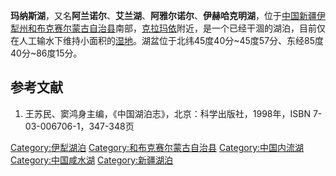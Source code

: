 {{Infobox_lake
 |湖泊名稱 = 玛纳斯湖
 |湖泊照片 = Satellite Image of Lake Manas.png
 |湖泊照片標題 = 玛纳斯湖卫星影像
 |測深圖 =
 |測深圖標題 =
 |湖泊所在地 = [[中国|中国]][[新疆维吾尔自治区|新疆]]
 |座標 = {{coord |45|48|N|85|58|E|display=inline,title|type:waterbody_region:CN}}
 |湖泊類別 = [[内流湖|内流湖]]
 |流入 = [[玛纳斯河|玛纳斯河]]
 |流出 = 
 |集水區面積 = 
 |集水區國家 =
 |湖泊長度 = 51公里
 |湖泊闊度 = 15.2公里
 |湖泊面積 = 577.8平方公里
 |平均深度 = 
 |最深深度 = 
 |水體體積 = 
 |湖水停留時間 =
 |湖岸線長度 =
 |海拔高度 = 
 |湖中島嶼 =
 |湖邊城鎮 =
| pushpin_map = China Xinjiang Northern
| pushpin_label_position  = 
| pushpin_map_alt = Location of the lake in Xinjiang
| pushpin_map_caption     = 
}}
'''玛纳斯湖'''，又名'''阿兰诺尔'''、'''艾兰湖'''、'''阿雅尔诺尔'''、'''伊赫哈克明湖'''，位于[[中国|中国]][[新疆维吾尔自治区|新疆]][[伊犁哈萨克自治州|伊犁州]][[和布克赛尔蒙古自治县|和布克赛尔蒙古自治县]]南部，[[克拉玛依|克拉玛依]]附近，是一个已经干涸的湖泊，目前仅在人工输水下维持小面积的[[湿地|湿地]]。湖盆位于北纬45度40分~45度57分、东经85度40分~86度15分。

==参考文献==
{{ReflistH}}
# 王苏民、窦鸿身主编，《中国湖泊志》，北京：科学出版社，1998年，ISBN 7-03-006706-1，347-348页
{{ReflistF}}

{{新疆小作品}}
[[Category:伊犁湖泊|Category:伊犁湖泊]]
[[Category:和布克赛尔蒙古自治县|Category:和布克赛尔蒙古自治县]]
[[Category:中国内流湖|Category:中国内流湖]]
[[Category:中国咸水湖|Category:中国咸水湖]]
[[Category:新疆湖泊|Category:新疆湖泊]]